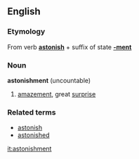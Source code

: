 ==English==
===Etymology===
From verb '''[[astonish]]''' + suffix of state '''[[-ment]]'''

===Noun===
'''astonishment'''  (uncountable)

# [[amazement]], great [[surprise]]

===Related terms===
* [[astonish]]
* [[astonished]]

[[it:astonishment]]